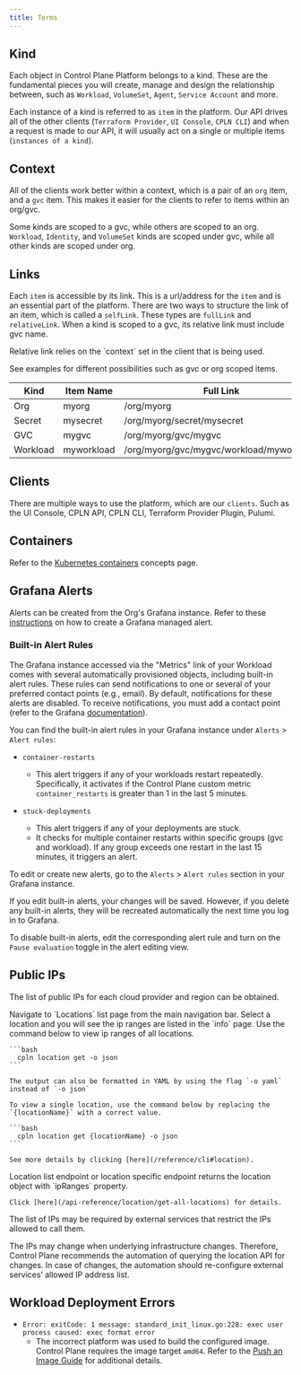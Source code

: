 ```yaml
---
title: Terms
---
```


## Kind

Each object in Control Plane Platform belongs to a kind. These are the fundamental pieces you will create, manage and design the relationship between, such as `Workload`, `VolumeSet`, `Agent`, `Service Account` and more.

Each instance of a kind is referred to as `item` in the platform. Our API drives all of the other clients (`Terraform Provider`, `UI Console`, `CPLN CLI`) and when a request is made to our API, it will usually act on a single or multiple items (`instances of a kind`).

## Context

All of the clients work better within a context, which is a pair of an `org` item, and  a `gvc` item. This makes it easier for the clients to refer to items within an org/gvc.

Some kinds are scoped to a gvc, while others are scoped to an org. `Workload`, `Identity`, and `VolumeSet` kinds are scoped under gvc, while all other kinds are scoped under org.

## Links

Each `item` is accessible by its link. This is a url/address for the `item` and is an essential part of the platform. There are two ways to structure the link of an item, which is called a `selfLink`. These types are `fullLink` and `relativeLink`. When a kind is scoped to a gvc, its relative link must include gvc name.

<Note>
Relative link relies on the `context` set in the client that is being used.
</Note>

See examples for different possibilities such as gvc or org scoped items.


| Kind     | Item Name  | Full Link                                | Relative Link                   |
| -------- | ---------- | ---------------------------------------- | ------------------------------- |
| Org      | myorg      | /org/myorg                               | NA                              |
| Secret   | mysecret   | /org/myorg/secret/mysecret               | //secret/mysecret               |
| GVC      | mygvc      | /org/myorg/gvc/mygvc                     | //gvc/mygvc                     |
| Workload | myworkload | /org/myorg/gvc/mygvc/workload/myworkload | //gvc/mygvc/workload/myworkload |


## Clients

There are multiple ways to use the platform, which are our `clients`. Such as the UI Console, CPLN API, CPLN CLI, Terraform Provider Plugin, Pulumi.

## Containers

Refer to the [Kubernetes containers](https://kubernetes.io/docs/concepts/containers/) concepts page.

## Grafana Alerts

Alerts can be created from the Org's Grafana instance. Refer to these [instructions](https://grafana.com/docs/grafana/latest/alerting/unified-alerting/alerting-rules/create-grafana-managed-rule/) on how to create a Grafana managed alert.

### Built-in Alert Rules

The Grafana instance accessed via the "Metrics" link of your Workload comes with several automatically provisioned objects, including built-in alert rules. These rules can send notifications to one or several of your preferred contact points (e.g., email). By default, notifications for these alerts are disabled. To receive notifications, you must add a contact point (refer to the Grafana [documentation](https://grafana.com/docs/grafana/latest/alerting/fundamentals/notifications/contact-points/)).

You can find the built-in alert rules in your Grafana instance under `Alerts` > `Alert rules`:

- `container-restarts`

  - This alert triggers if any of your workloads restart repeatedly. Specifically, it activates if the Control Plane custom metric `container_restarts` is greater than 1 in the last 5 minutes.

- `stuck-deployments`

  - This alert triggers if any of your deployments are stuck.
  - It checks for multiple container restarts within specific groups (gvc and workload). If any group exceeds one restart in the last 15 minutes, it triggers an alert.

To edit or create new alerts, go to the `Alerts` > `Alert rules` section in your Grafana instance.

If you edit built-in alerts, your changes will be saved. However, if you delete any built-in alerts, they will be recreated automatically the next time you log in to Grafana.

To disable built-in alerts, edit the corresponding alert rule and turn on the `Pause evaluation` toggle in the alert editing view.

## Public IPs

The list of public IPs for each cloud provider and region can be obtained.

<Tabs>
  <Tab title="Console UI">
    Navigate to `Locations` list page from the main navigation bar.
    Select a location and you will see the ip ranges are listed in the `info` page.
  </Tab>
  <Tab title="CLI">
    Use the command below to view ip ranges of all locations.

    ```bash
      cpln location get -o json
    ```

    The output can also be formatted in YAML by using the flag `-o yaml` instead of `-o json`

    To view a single location, use the command below by replacing the `{locationName}` with a correct value.

    ```bash
      cpln location get {locationName} -o json
    ```

    See more details by clicking [here](/reference/cli#location).
  </Tab>
  <Tab title="API">
    Location list endpoint or location specific endpoint returns the location object with `ipRanges` property.

    Click [here](/api-reference/location/get-all-locations) for details.
  </Tab>
</Tabs>

<Tip>

The list of IPs may be required by external services that restrict the IPs allowed to call them.

The IPs may change when underlying infrastructure changes. Therefore, Control Plane recommends the automation of querying the location API for changes. In case of changes, the automation should re-configure external services’ allowed IP address list.

</Tip>

## Workload Deployment Errors

- `Error: exitCode: 1 message: standard_init_linux.go:228: exec user process caused: exec format error`
  - The incorrect platform was used to build the configured image. Control Plane requires the image target `amd64`. Refer to the [Push an Image Guide](/guides/push-image#step-2-build-a-new-image-using-docker-and-a-dockerfile-optional) for additional details.
